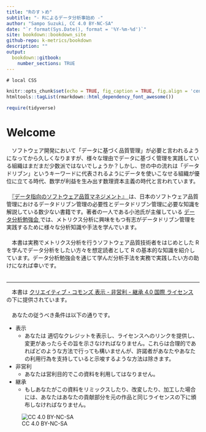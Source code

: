 ```yaml
---
title: "Rのすゝめ"
subtitle: "- Rによるデータ分析事始め -"
author: "Sampo Suzuki, CC 4.0 BY-NC-SA"
date: "`r format(Sys.Date(), format = '%Y-%m-%d')`"
site: bookdown::bookdown_site
github-repo: k-metrics/bookdown
description: ""
output: 
  bookdown::gitbook:
    number_sections: TRUE
---
```


```css
# local CSS
```

```r
knitr::opts_chunk$set(echo = TRUE, fig_caption = TRUE, fig.align = 'center')
htmltools::tagList(rmarkdown::html_dependency_font_awesome())

require(tidyverse)
```

# Welcome {-}
　ソフトウェア開発において「データに基づく品質管理」が必要と言われるようになってから久しくなりますが、様々な理由でデータに基づく管理を実践している組織はまだまだ少数派ではないでしょうか？しかし、世の中の流れは「データドリブン」というキーワードに代表されるようにデータを使いこなせる組織が優位に立てる時代、数学が利益を生み出す数理資本主義の時代と言われています。  
　  
　[『データ指向のソフトウェア品質マネジメント』 <i class="fa １fa-external-link"></i>](https://www.juse-p.co.jp/products/view/442) は、日本のソフトウェア品質管理におけるデータドリブン管理の必要性とデータドリブン管理に必要な知識を解説している数少ない書籍です。著者の一人である小池氏が主催している [データ分析勉強会 <i class="fa １fa-external-link"></i>](https://sites.google.com/site/kantometrics/home){target="_blank"} では、メトリクス分析に興味をもつ有志がデータドリブン管理を実践するために様々な分析知識や手法を学んでいます。  
　  
　本書は実務でメトリクス分析を行うソフトウェア品質技術者をはじめとした R を学んでデータ分析をしたい方々を想定読者として R の基本的な知識を紹介しています。データ分析勉強会を通じて学んだ分析手法を実務で実践したい方の助けになれば幸いです。  
　  

---
　本書は [クリエイティブ・コモンズ 表示 - 非営利 - 継承 4.0 国際 ライセンス](https://creativecommons.org/licenses/by-nc-sa/4.0/deed.ja) の下に提供されています。  
　  
　あなたの従うべき条件は以下の通りです。

* 表示
  * あなたは 適切なクレジットを表示し、ライセンスへのリンクを提供し、変更があったらその旨を示さなければなりません。これらは合理的であればどのような方法で行っても構いませんが、許諾者があなたやあなたの利用行為を支持していると示唆するような方法は除きます。

* 非営利
  * あなたは営利目的でこの資料を利用してはなりません。

* 継承
  * もしあなたがこの資料をリミックスしたり、改変したり、加工した場合には、あなたはあなたの貢献部分を元の作品と同じライセンスの下に頒布しなければなりません。

![CC 4.0 BY-NC-SA](https://i.creativecommons.org/l/by-nc-sa/4.0/88x31.png)
